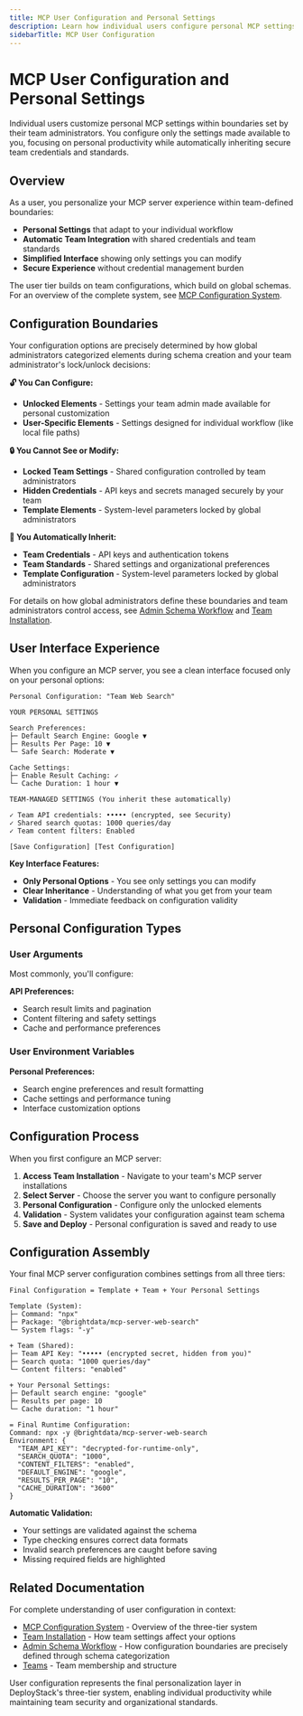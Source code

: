 ```yaml
---
title: MCP User Configuration and Personal Settings
description: Learn how individual users configure personal MCP settings, customize their workflow, and work within team-defined boundaries.
sidebarTitle: MCP User Configuration
---
```


# MCP User Configuration and Personal Settings

Individual users customize personal MCP settings within boundaries set by their team administrators. You configure only the settings made available to you, focusing on personal productivity while automatically inheriting secure team credentials and standards.

## Overview

As a user, you personalize your MCP server experience within team-defined boundaries:

- **Personal Settings** that adapt to your individual workflow
- **Automatic Team Integration** with shared credentials and team standards
- **Simplified Interface** showing only settings you can modify
- **Secure Experience** without credential management burden

The user tier builds on team configurations, which build on global schemas. For an overview of the complete system, see [MCP Configuration System](/mcp-configuration).

## Configuration Boundaries

Your configuration options are precisely determined by how global administrators categorized elements during schema creation and your team administrator's lock/unlock decisions:

**🔓 You Can Configure:**
- **Unlocked Elements** - Settings your team admin made available for personal customization
- **User-Specific Elements** - Settings designed for individual workflow (like local file paths)

**🔒 You Cannot See or Modify:**
- **Locked Team Settings** - Shared configuration controlled by team administrators
- **Hidden Credentials** - API keys and secrets managed securely by your team
- **Template Elements** - System-level parameters locked by global administrators

**🔗 You Automatically Inherit:**
- **Team Credentials** - API keys and authentication tokens
- **Team Standards** - Shared settings and organizational preferences
- **Template Configuration** - System-level parameters locked by global administrators

For details on how global administrators define these boundaries and team administrators control access, see [Admin Schema Workflow](/mcp-admin-schema-workflow) and [Team Installation](/mcp-team-installation).

## User Interface Experience

When you configure an MCP server, you see a clean interface focused only on your personal options:

```
Personal Configuration: "Team Web Search"

YOUR PERSONAL SETTINGS

Search Preferences:
├─ Default Search Engine: Google ▼
├─ Results Per Page: 10 ▼  
└─ Safe Search: Moderate ▼

Cache Settings:
├─ Enable Result Caching: ✓
└─ Cache Duration: 1 hour ▼

TEAM-MANAGED SETTINGS (You inherit these automatically)

✓ Team API credentials: ••••• (encrypted, see Security)
✓ Shared search quotas: 1000 queries/day
✓ Team content filters: Enabled

[Save Configuration] [Test Configuration]
```

**Key Interface Features:**
- **Only Personal Options** - You see only settings you can modify
- **Clear Inheritance** - Understanding of what you get from your team
- **Validation** - Immediate feedback on configuration validity

## Personal Configuration Types

### User Arguments

Most commonly, you'll configure:

**API Preferences:**
- Search result limits and pagination
- Content filtering and safety settings
- Cache and performance preferences

### User Environment Variables

**Personal Preferences:**
- Search engine preferences and result formatting
- Cache settings and performance tuning
- Interface customization options

## Configuration Process

When you first configure an MCP server:

1. **Access Team Installation** - Navigate to your team's MCP server installations
2. **Select Server** - Choose the server you want to configure personally
3. **Personal Configuration** - Configure only the unlocked elements
4. **Validation** - System validates your configuration against team schema
5. **Save and Deploy** - Personal configuration is saved and ready to use

## Configuration Assembly

Your final MCP server configuration combines settings from all three tiers:

```
Final Configuration = Template + Team + Your Personal Settings

Template (System):
├─ Command: "npx"
├─ Package: "@brightdata/mcp-server-web-search"
└─ System flags: "-y"

+ Team (Shared):
├─ Team API Key: "••••• (encrypted secret, hidden from you)"
├─ Search quota: "1000 queries/day"
└─ Content filters: "enabled"

+ Your Personal Settings:
├─ Default search engine: "google"
├─ Results per page: 10
└─ Cache duration: "1 hour"

= Final Runtime Configuration:
Command: npx -y @brightdata/mcp-server-web-search
Environment: {
  "TEAM_API_KEY": "decrypted-for-runtime-only",
  "SEARCH_QUOTA": "1000", 
  "CONTENT_FILTERS": "enabled",
  "DEFAULT_ENGINE": "google",
  "RESULTS_PER_PAGE": "10",
  "CACHE_DURATION": "3600"
}
```

**Automatic Validation:**
- Your settings are validated against the schema
- Type checking ensures correct data formats
- Invalid search preferences are caught before saving
- Missing required fields are highlighted

## Related Documentation

For complete understanding of user configuration in context:

- [MCP Configuration System](/mcp-configuration) - Overview of the three-tier system
- [Team Installation](/mcp-team-installation) - How team settings affect your options
- [Admin Schema Workflow](/mcp-admin-schema-workflow) - How configuration boundaries are precisely defined through schema categorization
- [Teams](/teams) - Team membership and structure

User configuration represents the final personalization layer in DeployStack's three-tier system, enabling individual productivity while maintaining team security and organizational standards.
